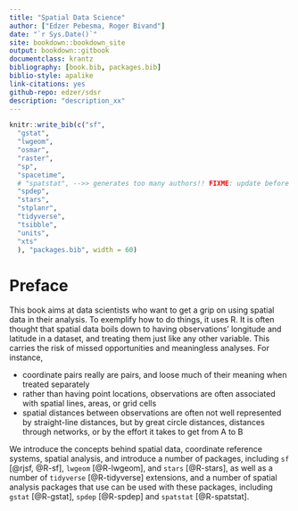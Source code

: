```yaml
--- 
title: "Spatial Data Science"
author: ["Edzer Pebesma, Roger Bivand"]
date: "`r Sys.Date()`"
site: bookdown::bookdown_site
output: bookdown::gitbook
documentclass: krantz
bibliography: [book.bib, packages.bib]
biblio-style: apalike
link-citations: yes
github-repo: edzer/sdsr
description: "description_xx"
---
```


```r
knitr::write_bib(c("sf", 
  "gstat",
  "lwgeom",
  "osmar", 
  "raster",
  "sp",
  "spacetime",
  # "spatstat", -->> generates too many authors!! FIXME: update before submit!
  "spdep",
  "stars",
  "stplanr", 
  "tidyverse",
  "tsibble",
  "units",
  "xts"
  ), "packages.bib", width = 60)
```

# Preface {-}

This book aims at data scientists who want to get a grip on using
spatial data in their analysis. To exemplify how to do things, it
uses R. It is often thought that spatial data boils down to having
observations' longitude and latitude in a dataset, and treating them
just like any other variable. This carries the risk of missed 
opportunities and meaningless analyses. For instance,

* coordinate pairs really are pairs, and loose much of their meaning 
when treated separately
* rather than having point locations, observations are often 
associated with spatial lines, areas, or grid cells
* spatial distances between observations are often not well
represented by straight-line distances, but by great circle
distances, distances through networks, or by the effort it takes
to get from A to B

We introduce the concepts behind spatial data, coordinate reference
systems, spatial analysis, and introduce a number of packages,
including `sf` [@rjsf, @R-sf], `lwgeom` [@R-lwgeom], and `stars` [@R-stars],
as well as a number of `tidyverse` [@R-tidyverse] extensions, and a number of
spatial analysis packages that use can be used with these packages,
including `gstat` [@R-gstat], `spdep` [@R-spdep] and `spatstat` [@R-spatstat].
